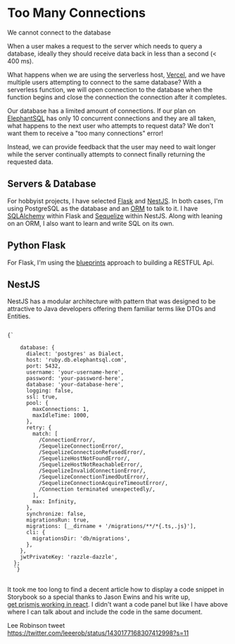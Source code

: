 
<Meta title="menu/missions/too many connections" />

# Too Many Connections

<Subtitle>We cannot connect to the database</Subtitle>

When a user makes a request to the server which needs to query a database, ideally they should receive data back in less than a second (< 400 ms).

What happens when we are using the serverless host, [Vercel](https://vercel.com), and we have multiple users attempting to connect to the same database? With a serverless function, we will open connection to the database when the function begins and close the connection the connection after it completes. 

Our database has a limited amount of connections. If our plan on [ElephantSQL](https://www.elephantsql.com/plans.html) has only 10 concurrent connections and they are all taken, what happens to the next user who attempts to request data? We don't want them to receive a "too many connections" error! 

Instead, we can provide feedback that the user may need to wait longer while the server continually attempts to connect finally returning the requested data. 

## Servers & Database

For hobbyist projects, I have selected [Flask](https://flask.palletsprojects.com/en/2.0.x/) and [NestJS](https://nestjs.com/). In both cases, I'm using PostgreSQL as the database and an [ORM](https://blog.bitsrc.io/what-is-an-orm-and-why-you-should-use-it-b2b6f75f5e2a) to talk to it. I have [SQLAlchemy](https://www.sqlalchemy.org/) within Flask and [Sequelize](https://sequelize.org/) within NestJS. Along with leaning on an ORM, I also want to learn and write SQL on its own.  

## Python Flask

For Flask, I'm using the [blueprints](https://flask.palletsprojects.com/en/2.0.x/blueprints/) approach to building a RESTFUL Api. 

## NestJS 

NestJS has a modular architecture with pattern that was designed to be attractive to Java developers offering them familiar terms like DTOs and Entities. 

<pre>
<code className="language-javascript">
{`

    database: {
      dialect: 'postgres' as Dialect,
      host: 'ruby.db.elephantsql.com',
      port: 5432,
      username: 'your-username-here',
      password: 'your-password-here',
      database: 'your-database-here', 
      logging: false,
      ssl: true,
      pool: {
        maxConnections: 1,
        maxIdleTime: 1000,
      },
      retry: {
        match: [
          /ConnectionError/,
          /SequelizeConnectionError/,
          /SequelizeConnectionRefusedError/,
          /SequelizeHostNotFoundError/,
          /SequelizeHostNotReachableError/,
          /SequelizeInvalidConnectionError/,
          /SequelizeConnectionTimedOutError/,
          /SequelizeConnectionAcquireTimeoutError/,
          /Connection terminated unexpectedly/,
        ],
        max: Infinity,
      },
      synchronize: false,
      migrationsRun: true,
      migrations: [__dirname + '/migrations/**/*{.ts,.js}'],
      cli: {
        migrationsDir: 'db/migrations',
      },
    },
    jwtPrivateKey: 'razzle-dazzle',
  };
  `}
</code>
</pre>

It took me too long to find a decent article how to display a code snippet in Storybook so a special thanks to Jason Ewins and his write up,  
 [get prismjs working in react](https://medium.com/get-it-working/get-prismjs-working-in-react-a6d989e59290). I didn't want a code panel but like I have above where I can talk about and include the code in the same document. 

Lee Robinson tweet
https://twitter.com/leeerob/status/1430177168307412998?s=11


<RelatedArticles />